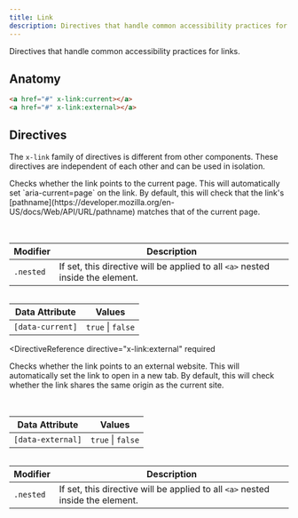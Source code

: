 ```yaml
---
title: Link
description: Directives that handle common accessibility practices for links.
---
```



<Toolbelt />

<Lede>Directives that handle common accessibility practices for links.</Lede>

<LinkDemo />

## Anatomy

```html
<a href="#" x-link:current></a>
<a href="#" x-link:external></a>
```

## Directives

The `x-link` family of directives is different from other components. These directives are independent of each other and can be used in isolation.

<DirectiveReference directive="x-link:current" required>
  <Table>
    Checks whether the link points to the current page. This will automatically
    set `aria-current=page` on the link. By default, this will check that the link's
    [pathname](https://developer.mozilla.org/en-US/docs/Web/API/URL/pathname) matches that of the current page.
  </Table>

  <Table>

| Modifier  | Description                                                                    |
| --------- | ------------------------------------------------------------------------------ |
| `.nested` | If set, this directive will be applied to all `<a>` nested inside the element. |

  </Table>

  <Table>

| Data Attribute   | Values            |
| ---------------- | ----------------- |
| `[data-current]` | `true` \| `false` |

  </Table>
</DirectiveReference>

<DirectiveReference
  directive="x-link:external"
  required
>
  <Table>
    Checks whether the link points to an external website. This will automatically set the link to open in a new tab. By default, this will check whether the link shares the same origin as the current site.
  </Table>

  <Table>

| Data Attribute    | Values            |
| ----------------- | ----------------- |
| `[data-external]` | `true` \| `false` |

  </Table>

  <Table>

| Modifier  | Description                                                                    |
| --------- | ------------------------------------------------------------------------------ |
| `.nested` | If set, this directive will be applied to all `<a>` nested inside the element. |

  </Table>
</DirectiveReference>
